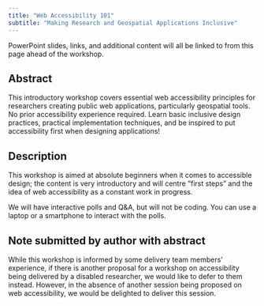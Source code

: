 ```yaml
---
title: "Web Accessibility 101"
subtitle: "Making Research and Geospatial Applications Inclusive"
---
```


PowerPoint slides, links, and additional content will all be linked to from this page ahead of the workshop.

## Abstract

This introductory workshop covers essential web accessibility principles for researchers creating public web applications, particularly geospatial tools. No prior accessibility experience required. Learn basic inclusive design practices, practical implementation techniques, and be inspired to put accessibility first when designing applications!

## Description

This workshop is aimed at absolute beginners when it comes to accessible design; the content is very introductory and will centre “first steps” and the idea of web accessibility as a constant work in progress.

We will have interactive polls and Q&A, but will not be coding. You can use a laptop or a smartphone to interact with the polls.

## Note submitted by author with abstract

While this workshop is informed by some delivery team members’ experience, if there is another proposal for a workshop on accessibility being delivered by a disabled researcher, we would like to defer to them instead. However, in the absence of another session being proposed on web accessibility, we would be delighted to deliver this session.